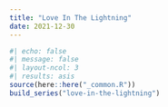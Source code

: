 ```yaml
---
title: "Love In The Lightning"
date: 2021-12-30
---
```

  
```r
#| echo: false
#| message: false
#| layout-ncol: 3
#| results: asis
source(here::here("_common.R"))
build_series("love-in-the-lightning")
```
